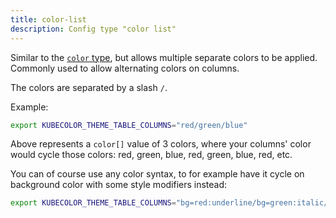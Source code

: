```yaml
---
title: color-list
description: Config type "color list"
---
```


Similar to the [`color` type](/reference/types/color/), but allows multiple separate colors to be applied.
Commonly used to allow alternating colors on columns.

The colors are separated by a slash `/`.

Example:

```bash
export KUBECOLOR_THEME_TABLE_COLUMNS="red/green/blue"
```

Above represents a `color[]` value of 3 colors, where your columns'
color would cycle those colors: red, green, blue, red, green, blue, red, etc.

You can of course use any color syntax, to for example have it cycle on
background color with some style modifiers instead:

```bash
export KUBECOLOR_THEME_TABLE_COLUMNS="bg=red:underline/bg=green:italic/bg=blue:bold"
```
